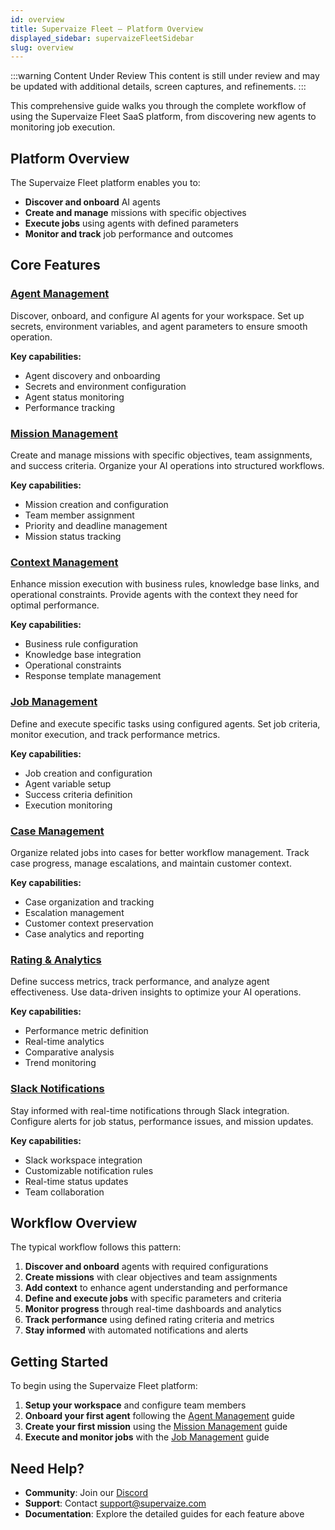 ```yaml
---
id: overview
title: Supervaize Fleet — Platform Overview
displayed_sidebar: supervaizeFleetSidebar
slug: overview
---
```



:::warning Content Under Review
This content is still under review and may be updated with additional details, screen captures, and refinements.
:::

This comprehensive guide walks you through the complete workflow of using the Supervaize Fleet SaaS platform, from discovering new agents to monitoring job execution.

## Platform Overview

The Supervaize Fleet platform enables you to:

- **Discover and onboard** AI agents
- **Create and manage** missions with specific objectives
- **Execute jobs** using agents with defined parameters
- **Monitor and track** job performance and outcomes

## Core Features

### <i className="bi bi-1-circle"></i> [Agent Management](/docs/supervaize-fleet/features/agent-management)

Discover, onboard, and configure AI agents for your workspace. Set up secrets, environment variables, and agent parameters to ensure smooth operation.

**Key capabilities:**

- Agent discovery and onboarding
- Secrets and environment configuration
- Agent status monitoring
- Performance tracking

### <i className="bi bi-2-circle"></i> [Mission Management](/docs/supervaize-fleet/features/mission-management)

Create and manage missions with specific objectives, team assignments, and success criteria. Organize your AI operations into structured workflows.

**Key capabilities:**

- Mission creation and configuration
- Team member assignment
- Priority and deadline management
- Mission status tracking

### <i className="bi bi-3-circle"></i> [Context Management](/docs/supervaize-fleet/features/context-management)

Enhance mission execution with business rules, knowledge base links, and operational constraints. Provide agents with the context they need for optimal performance.

**Key capabilities:**

- Business rule configuration
- Knowledge base integration
- Operational constraints
- Response template management

### <i className="bi bi-4-circle"></i> [Job Management](/docs/supervaize-fleet/features/job-management)

Define and execute specific tasks using configured agents. Set job criteria, monitor execution, and track performance metrics.

**Key capabilities:**

- Job creation and configuration
- Agent variable setup
- Success criteria definition
- Execution monitoring

### <i className="bi bi-5-circle"></i> [Case Management](/docs/supervaize-fleet/features/case-management)

Organize related jobs into cases for better workflow management. Track case progress, manage escalations, and maintain customer context.

**Key capabilities:**

- Case organization and tracking
- Escalation management
- Customer context preservation
- Case analytics and reporting

### <i className="bi bi-6-circle"></i> [Rating & Analytics](/docs/supervaize-fleet/features/rating-analytics)

Define success metrics, track performance, and analyze agent effectiveness. Use data-driven insights to optimize your AI operations.

**Key capabilities:**

- Performance metric definition
- Real-time analytics
- Comparative analysis
- Trend monitoring

### <i className="bi bi-7-circle"></i> [Slack Notifications](/docs/supervaize-fleet/features/slack-notifications)

Stay informed with real-time notifications through Slack integration. Configure alerts for job status, performance issues, and mission updates.

**Key capabilities:**

- Slack workspace integration
- Customizable notification rules
- Real-time status updates
- Team collaboration

## Workflow Overview

The typical workflow follows this pattern:

1. **Discover and onboard** agents with required configurations
2. **Create missions** with clear objectives and team assignments
3. **Add context** to enhance agent understanding and performance
4. **Define and execute jobs** with specific parameters and criteria
5. **Monitor progress** through real-time dashboards and analytics
6. **Track performance** using defined rating criteria and metrics
7. **Stay informed** with automated notifications and alerts

## Getting Started

To begin using the Supervaize Fleet platform:

1. **Setup your workspace** and configure team members
2. **Onboard your first agent** following the [Agent Management](/docs/supervaize-fleet/features/agent-management) guide
3. **Create your first mission** using the [Mission Management](/docs/supervaize-fleet/features/mission-management) guide
4. **Execute and monitor jobs** with the [Job Management](/docs/supervaize-fleet/features/job-management) guide

## Need Help?

- **Community**: Join our [Discord](https://discord.gg/supervaize)
- **Support**: Contact support@supervaize.com
- **Documentation**: Explore the detailed guides for each feature above
